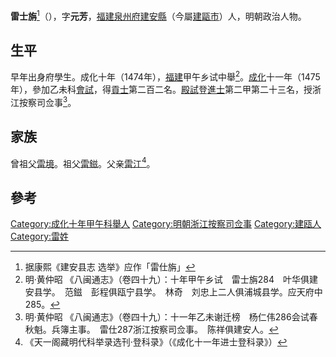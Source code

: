 '''雷士旃'''<ref>据康熙《建安县志 选举》应作「雷仕旃」</ref>（{{bd|1446年||？}}），字'''元芳'''，[[福建|福建]][[泉州府|泉州府]][[建安縣|建安縣]]（今屬[[建甌市|建甌市]]）人，明朝政治人物。

==生平==
早年出身府學生。成化十年（1474年），[[福建|福建]]甲午乡试中舉<ref>明·黄仲昭 《八闽通志》（卷四十九）：十年甲午乡试　雷士旃284　叶华俱建安县学。　范鎡　彭程俱瓯宁县学。　林奇　刘忠上二人俱浦城县学。应天府中285。</ref>。[[成化|成化]]十一年（1475年），參加乙未科[[會試|會試]]，得[[貢士|貢士]]第二百二名。[[殿試|殿試]]登[[進士|進士]]第二甲第二十三名，授浙江按察司佥事<ref>明·黄仲昭 《八闽通志》（卷四十九）：十一年乙未谢迁榜　杨仁伟286会试春秋魁。兵簿主事。　雷仕287浙江按察司佥事。　陈祥俱建安人。</ref>。

==家族==
曾祖父[[雷境|雷境]]。祖父[[雷鎡|雷鎡]]。父亲[[雷江|雷江]]<ref>《天一阁藏明代科举录选刊·登科录》（《成化十一年进士登科录》）</ref>。

==參考==
{{Reflist}}
{{明朝人物小作品}}
{{成化十一年乙未科殿試金榜}}
{{DEFAULTSORT:Lei雷}}
[[Category:成化十年甲午科舉人|Category:成化十年甲午科舉人]]
[[Category:明朝浙江按察司佥事|Category:明朝浙江按察司佥事]]
[[Category:建瓯人|Category:建瓯人]]
[[Category:雷姓|Category:雷姓]]